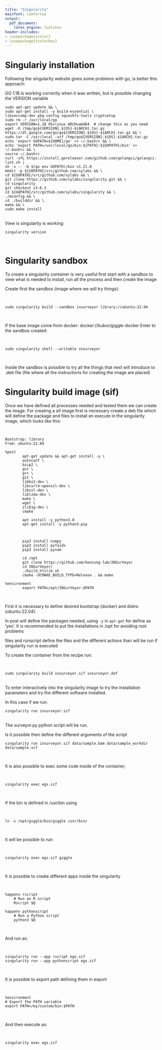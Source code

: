 ```yaml
---
title: "Singularity"
mainfont: Comfortaa
output: 
  pdf_document:
    latex_engine: lualatex
header-includes: 
- \usepackage{xcolor}
- \usepackage{tcolorbox}
---
```


# Singulariy installation

Following the singularity website gives some problems with go, is better this approach:

GO 1.18 is working correctly when it was written, but is possible changing the VERSION variable
\

    sudo apt-get update && \
    sudo apt-get install -y build-essential \
    libseccomp-dev pkg-config squashfs-tools cryptsetup
    sudo rm -r /usr/local/go
    export VERSION=1.18 OS=linux ARCH=amd64  # change this as you need
    wget -O /tmp/go${VERSION}.${OS}-${ARCH}.tar.gz https://dl.google.com/go/go${VERSION}.${OS}-${ARCH}.tar.gz && \
    sudo tar -C /usr/local -xzf /tmp/go${VERSION}.${OS}-${ARCH}.tar.gz
    echo 'export GOPATH=${HOME}/go' >> ~/.bashrc && \
    echo 'export PATH=/usr/local/go/bin:${PATH}:${GOPATH}/bin' >> ~/.bashrc && \
    source ~/.bashrc
    curl -sfL https://install.goreleaser.com/github.com/golangci/golangci-lint.sh |
    sh -s -- -b $(go env GOPATH)/bin v1.21.0
    mkdir -p ${GOPATH}/src/github.com/sylabs && \
    cd ${GOPATH}/src/github.com/sylabs && \
    git clone https://github.com/sylabs/singularity.git && \
    cd singularity
    git checkout v3.6.3
    cd ${GOPATH}/src/github.com/sylabs/singularity && \
    ./mconfig && \
    cd ./builddir && \
    make && \
    sudo make install
\
View is singularity is working:
\

    singularity version
\

# Singularity sandbox

To create a singularity container is very useful first start with a sandbox to view what is needed to install, run all the process and then create the image

Create first the sandbox (image where we will try things):

\
    
    sudo singularity build --sandbox insurveyor library://ubuntu:22.04
\

If the base image come from docker: docker://kubor/giggle-docker
Enter to the sandbox created:

\

    sudo singularity shell --writable insurveyor
\

Inside the sandbox is possible to try all the things that next will introduce to .deb file (file where all the instructions for creating the image are placed)

# Singularity build image (sif)

Once we have defined all processes needed and tested them we can create the image. For creating a sif image first is necessary create a deb file which will define the package and files to install en execute in the singularity image, which looks like this:

\

    Bootstrap: library
    From: ubuntu:22.04
    
    %post
            apt-get update && apt-get install -y \
            autoconf \
            bzip2 \
            gcc \
            g++ \
            git \
            libbz2-dev \
            libcurl4-openssl-dev \
            libssl-dev \
            liblzma-dev \
            make \
            wget \
            zlib1g-dev \
            cmake
    
            apt install -y python3.8
            apt-get install -y python3-pip


    
            pip3 install numpy
            pip3 install pyfaidx
            pip3 install pysam
    
            cd /opt
            git clone https://github.com/kensung-lab/INSurVeyor
            cd INSurVeyor/
            ./build_htslib.sh
            cmake -DCMAKE_BUILD_TYPE=Release . && make
    
    %environment
            export PATH=/opt/INSurVeyor:$PATH

\

First it is necessary to define desired bootstrap (docker) and distro (ubuntu:22.04).

In post will define the packages needed, using `-y` in `apt-get` for define as 'yes'.
It is recommended to put the installations in /opt for avoiding root problems

files and runscript define the files and the different actions than will be run if singularity run is executed

To create the container from the recipe run:

\

    sudo singularity build insurveyor.sif insurveyor.def
\
To enter interactively into the singularity image to try the installation parameters and try the different software installed. 

In this case if we run:
\

    singularity run insurveyor.sif
\
The surveyor.py python script will be run.

Is it possible then define the different arguments of the script
\

    singularity run insurveyor.sif data/sample.bam data/sample_workdir data/sample.vcf
\

It is also possible to exec some code inside of the container;

\

    singularity exec egs.sif
\

If the bin is defined in /usr/bin using

\

    ln -s /opt/giggle/bin/giggle /usr/bin/
\

It will be possible to run:

\

    singularity exec egs.sif giggle
\

It is possible to create different apps inside the singularity 

\

    %appenv rscript
        # Run an R script
        Rscript $@
    
    %appenv pythonscript
        # Run a Python script
        python3 $@
\

And run as:

\

    singularity run --app rscript egs.sif
    singularity run --app pythonscript egs.sif

\

It is possible to export path defining them in export

\
    
    %environment
    # Export the PATH variable
    export PATH=/my/custom/bin:$PATH

\

And then execute as:

\

    singularity exec egs.sif
\
